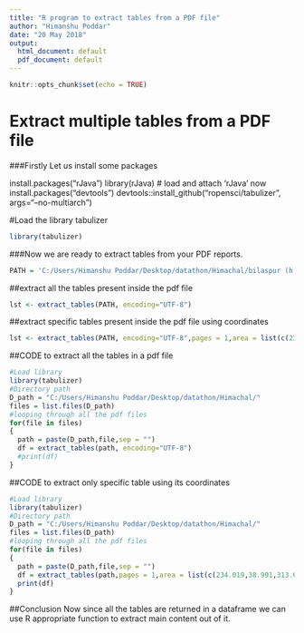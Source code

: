 ---
title: "R program to extract tables from a PDF file"
author: "Himanshu Poddar"
date: "20 May 2018"
output:
  html_document: default
  pdf_document: default
---

```{r setup, include=FALSE}
knitr::opts_chunk$set(echo = TRUE)
```
# Extract multiple tables from a PDF file

###Firstly Let us install some packages

install.packages("rJava")
library(rJava) # load and attach 'rJava' now
install.packages("devtools")
devtools::install_github("ropensci/tabulizer", args="--no-multiarch")

#Load the library tabulizer
```{r}
library(tabulizer)
```

###Now we are ready to extract tables from your PDF reports.
```{r}
PATH = 'C:/Users/Himanshu Poddar/Desktop/datathon/Himachal/bilaspur (h.p.) Class - 3 (Mathematics)  Report Card.pdf'
```

##extract all the tables present inside the pdf file
```{r}
lst <- extract_tables(PATH, encoding="UTF-8") 
```

##extract specific tables present inside the pdf file using coordinates

```{r}
lst <- extract_tables(PATH, encoding="UTF-8",pages = 1,area = list(c(234.019,38.991,313.638,555.396))) #co-ordinates separated with comma
```

##CODE to extract all the tables in a pdf file
```{r, eval = FALSE}
#Load library
library(tabulizer)
#Directory path
D_path = "C:/Users/Himanshu Poddar/Desktop/datathon/Himachal/"
files = list.files(D_path)
#looping through all the pdf files
for(file in files) 
{
  path = paste(D_path,file,sep = "")
  df = extract_tables(path, encoding="UTF-8") 
  #print(df)
}
```

##CODE to extract only specific table using its coordinates
```{r, eval = FALSE}
#Load library
library(tabulizer)
#Directory path
D_path = "C:/Users/Himanshu Poddar/Desktop/datathon/Himachal/"
files = list.files(D_path)
#looping through all the pdf files
for(file in files) 
{
  path = paste(D_path,file,sep = "")
  df = extract_tables(path,pages = 1,area = list(c(234.019,38.991,313.638,555.396)))  #where area is the coordinate of the table
  print(df)
}
```

##Conclusion
Now since all the tables are returned in a dataframe we can use R appropriate function to extract main content out of it.